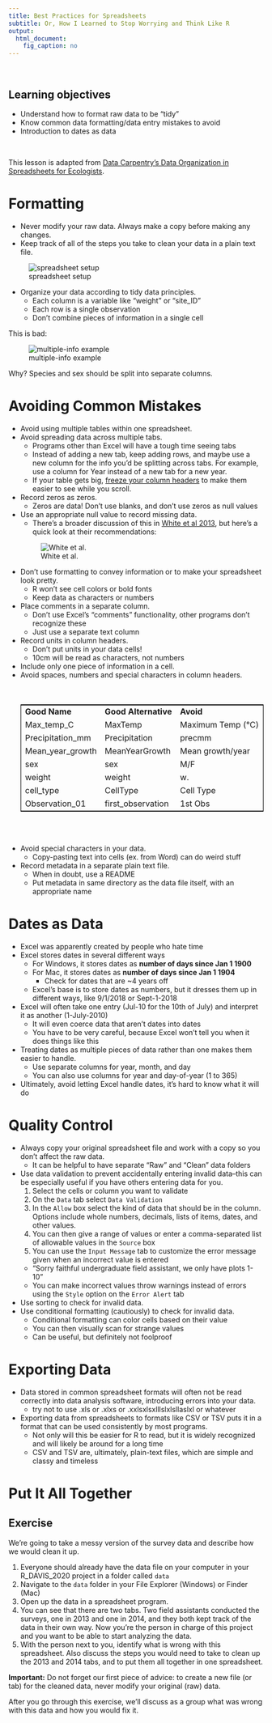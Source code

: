 ```yaml
---
title: Best Practices for Spreadsheets
subtitle: Or, How I Learned to Stop Worrying and Think Like R
output:
  html_document:
    fig_caption: no
---
```


<br>
<div class = "blue">
# Learning objectives

* Understand how to format raw data to be "tidy"
* Know common data formatting/data entry mistakes to avoid
* Introduction to dates as data

</div>

<br>

This lesson is adapted from [Data Carpentry's Data Organization in Spreadsheets for Ecologists](https://datacarpentry.org/spreadsheet-ecology-lesson/).

# Formatting
- Never modify your raw data. Always make a copy before making any changes.  
- Keep track of all of the steps you take to clean your data in a plain text file.
  
![spreadsheet setup](figures/spreadsheet_fig/spreadsheet-setup-updated.png)

- Organize your data according to tidy data principles.
  - Each column is a variable like "weight" or "site_ID"
  - Each row is a single observation
  - Don't combine pieces of information in a single cell
  
This is bad:

![multiple-info example](figures/spreadsheet_fig/multiple-info.png)

Why? Species and sex should be split into separate columns.

# Avoiding Common Mistakes
- Avoid using multiple tables within one spreadsheet.
- Avoid spreading data across multiple tabs.
  - Programs other than Excel will have a tough time seeing tabs
  - Instead of adding a new tab, keep adding rows, and maybe use a new column for the info you'd be splitting across tabs. For example, use a column for Year instead of a new tab for a new year.
  - If your table gets big, [freeze your column headers](https://support.office.com/en-ca/article/Freeze-column-headings-for-easy-scrolling-57ccce0c-cf85-4725-9579-c5d13106ca6a) to make them easier to see while you scroll.
- Record zeros as zeros.
  - Zeros are data! Don't use blanks, and don't use zeros as null values
- Use an appropriate null value to record missing data.
  - There's a broader discussion of this in [White et al 2013](https://peerj.com/preprints/7/), but here's a quick look at their recommendations:
  
  ![White et al.](figures/spreadsheet_fig/3_white_table_1.jpg)


- Don't use formatting to convey information or to make your spreadsheet look pretty.
  - R won't see cell colors or bold fonts
  - Keep data as characters or numbers 
- Place comments in a separate column.
  - Don't use Excel's "comments" functionality, other programs don't recognize these
  - Just use a separate text column
- Record units in column headers.
  - Don't put units in your data cells!
  - 10cm will be read as characters, not numbers
- Include only one piece of information in a cell.
- Avoid spaces, numbers and special characters in column headers.
<table align = "center" style = "width =80%; border: 1px solid black;">
<tr>
	<td> <b>Good Name</b></td> <br />
	<td> <b>Good Alternative </b> </td><br />
	<td> <b>Avoid </b></td><br />
</tr>
<tr>
	<td> Max_temp_C</td>
	<td> MaxTemp </td>
	<td> Maximum Temp (°C) </td>
</tr>
<tr>
	<td> Precipitation_mm</td>
	<td> Precipitation</td>
	<td> precmm </td>
</tr>	
<tr>
	<td> Mean_year_growth</td>
	<td> MeanYearGrowth </td>
	<td> Mean growth/year</td>	
</tr>	
<tr>
	<td> sex </td>
	<td> sex </td>	
	<td> M/F </td>
</tr>
<tr>	
	<td> weight </td>
	<td> weight </td>	
	<td> w.</td>	
</tr>
<tr>	
	<td> cell_type </td>
	<td> CellType </td>
	<td> Cell Type </td>
</tr>
<tr>
	<td> Observation_01 </td>
	<td> first_observation</td>
	<td> 1st Obs</td>
</tr>
</table>

<br/><br/>

- Avoid special characters in your data.
  - Copy-pasting text into cells (ex. from Word) can do weird stuff
- Record metadata in a separate plain text file.
  - When in doubt, use a README
  - Put metadata in same directory as the data file itself, with an appropriate name

# Dates as Data
- Excel was apparently created by people who hate time
- Excel stores dates in several different ways
  - For Windows, it stores dates as **number of days since Jan 1 1900**
  - For Mac, it stores dates as **number of days since Jan 1 1904**
    - Check for dates that are ~4 years off
  - Excel's base is to store dates as numbers, but it dresses them up in different ways, like 9/1/2018 or Sept-1-2018
- Excel will often take one entry (Jul-10 for the 10th of July) and interpret it as another (1-July-2010)
  - It will even coerce data that aren't dates into dates
  - You have to be very careful, because Excel won't tell you when it does things like this
- Treating dates as multiple pieces of data rather than one makes them easier to handle.
  - Use separate columns for year, month, and day
  - You can also use columns for year and day-of-year (1 to 365)
- Ultimately, avoid letting Excel handle dates, it's hard to know what it will do

# Quality Control
- Always copy your original spreadsheet file and work with a copy so you don't affect the raw data.
  - It can be helpful to have separate "Raw" and "Clean" data folders
- Use data validation to prevent accidentally entering invalid data--this can be especially useful if you have others entering data for you. 
  1. Select the cells or column you want to validate
  2. On the `Data` tab select `Data Validation`
  3. In the `Allow` box select the kind of data that should be in the
   column. Options include whole numbers, decimals, lists of items, dates, and
   other values.
  4. You can then give a range of values or enter a comma-separated list of allowable values in the `Source` box
  5. You can use the `Input Message` tab to customize the error message given when an incorrect value is entered
    - "Sorry faithful undergraduate field assistant, we only have plots 1-10"
    - You can make incorrect values throw warnings instead of errors using the `Style` option on the `Error Alert` tab
- Use sorting to check for invalid data.
- Use conditional formatting (cautiously) to check for invalid data.
  - Conditional formatting can color cells based on their value
  - You can then visually scan for strange values
  - Can be useful, but definitely not foolproof

# Exporting Data
- Data stored in common spreadsheet formats will often not be read correctly into data analysis software, introducing errors into your data.
  - try not to use .xls or .xlxs or .xxlsxlsxlllslxlsllaslxl or whatever
- Exporting data from spreadsheets to formats like CSV or TSV puts it in a format that can be used consistently by most programs.
  - Not only will this be easier for R to read, but it is widely recognized and will likely be around for a long time
  - CSV and TSV are, ultimately, plain-text files, which are simple and classy and timeless

# Put It All Together
<div class = "blue">
## Exercise

We're going to take a messy version of the survey data and describe how we would clean it up.

1. Everyone should already have the data file on your computer in your R_DAVIS_2020 project in a folder called `data`
2. Navigate to the `data` folder in your File Explorer (Windows) or Finder (Mac)
3. Open up the data in a spreadsheet program. 
4. You can see that there are two tabs. Two field assistants conducted the surveys, one
in 2013 and one in 2014, and they both kept track of the data in their own way. Now
you're the person in charge of this project and you want to be able to 
start analyzing the data.   
5. With the person next to you, identify what is wrong with this spreadsheet. Also discuss the steps you would need to take to clean up the 2013 and 2014 tabs, and to put them all together in one spreadsheet. 

**Important:** Do not forget our first piece of advice: to
create a new file (or tab) for the cleaned data, never
modify your original (raw) data.

After you go through this exercise, we'll discuss as a group what was wrong
with this data and how you would fix it. 
</div>